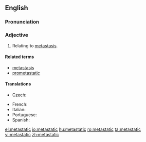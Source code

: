 ==English==

===Pronunciation===
{{rfp|lang=en}}

===Adjective===
{{en-adj|-}}

# {{label|en|medicine}} Relating to [[metastasis]].

====Related terms====
* [[metastasis]]
* [[prometastatic]]

====Translations====
{{trans-top|relating to metastasis}}
* Czech: {{t|cs|metastatický}}
{{trans-mid}}
* French: {{t+|fr|métastatique}}
* Italian: {{t|it|metastatico}}
* Portuguese: {{t|pt|metastático|m}}
* Spanish: {{t|es|metastático}}
{{trans-bottom}}

[[el:metastatic]]
[[io:metastatic]]
[[hu:metastatic]]
[[ro:metastatic]]
[[ta:metastatic]]
[[vi:metastatic]]
[[zh:metastatic]]